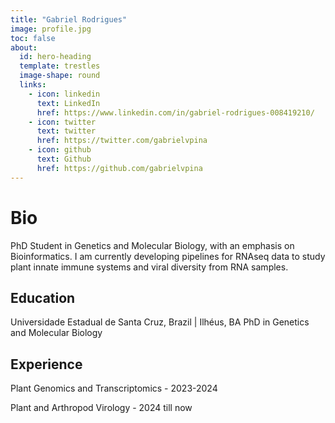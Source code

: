 ```yaml
---
title: "Gabriel Rodrigues"
image: profile.jpg
toc: false
about:
  id: hero-heading
  template: trestles
  image-shape: round
  links:
    - icon: linkedin
      text: LinkedIn
      href: https://www.linkedin.com/in/gabriel-rodrigues-008419210/
    - icon: twitter
      text: twitter
      href: https://twitter.com/gabrielvpina
    - icon: github
      text: Github
      href: https://github.com/gabrielvpina
---
```


# Bio

PhD Student in Genetics and Molecular Biology, with an emphasis on Bioinformatics. I am currently developing pipelines for RNAseq data to study plant innate immune systems and viral diversity from RNA samples.

## Education

Universidade Estadual de Santa Cruz, Brazil | Ilhéus, BA
PhD in Genetics and Molecular Biology

## Experience

Plant Genomics and Transcriptomics - 2023-2024

Plant and Arthropod Virology - 2024 till now
